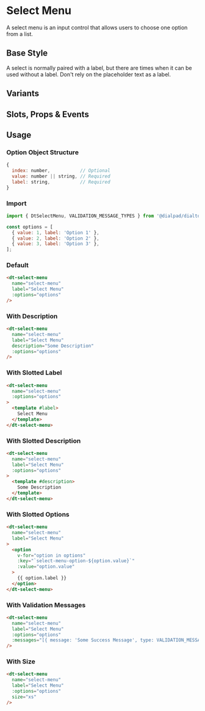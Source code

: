 

<Meta of={SelectMenuStories}/>

# Select Menu

<Subtitle>
  A select menu is an input control that allows users to choose one option from a list.
</Subtitle>

## Base Style

A select is normally paired with a label, but there are times when it can be used without a label. Don't rely on the
placeholder text as a label.

<Canvas>
  <Story of={SelectMenuStories.Default} />
</Canvas>

## Variants

<Canvas>
  <Story of={SelectMenuStories.Variants} />
</Canvas>

## Slots, Props & Events

<Controls />

## Usage

### Option Object Structure

```js
{
  index: number,           // Optional
  value: number || string, // Required
  label: string,           // Required
}
```

### Import

```js
import { DtSelectMenu, VALIDATION_MESSAGE_TYPES } from '@dialpad/dialtone-vue';

const options = [
  { value: 1, label: 'Option 1' },
  { value: 2, label: 'Option 2' },
  { value: 3, label: 'Option 3' },
];
```

### Default

```html
<dt-select-menu
  name="select-menu"
  label="Select Menu"
  :options="options"
/>
```

### With Description

```html
<dt-select-menu
  name="select-menu"
  label="Select Menu"
  description="Some Description"
  :options="options"
/>
```

### With Slotted Label

```html
<dt-select-menu
  name="select-menu"
  :options="options"
>
  <template #label>
    Select Menu
  </template>
</dt-select-menu>
```

### With Slotted Description

```html
<dt-select-menu
  name="select-menu"
  label="Select Menu"
  :options="options"
>
  <template #description>
    Some Description
  </template>
</dt-select-menu>
```

### With Slotted Options

```html
<dt-select-menu
  name="select-menu"
  label="Select Menu"
>
  <option
    v-for="option in options"
    :key="`select-menu-option-${option.value}`"
    :value="option.value"
  >
    {{ option.label }}
  </option>
</dt-select-menu>
```

### With Validation Messages

```html
<dt-select-menu
  name="select-menu"
  label="Select Menu"
  :options="options"
  :messages="[{ message: 'Some Success Message', type: VALIDATION_MESSAGE_TYPES.SUCCESS }]"
/>
```

### With Size

```html
<dt-select-menu
  name="select-menu"
  label="Select Menu"
  :options="options"
  size="xs"
/>
```
